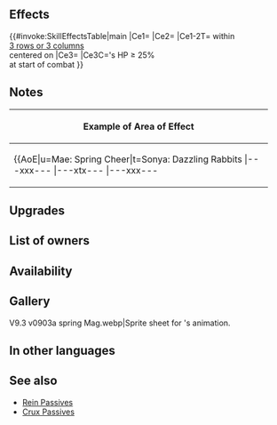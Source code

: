 {{Weapon Infobox
|tagid=SID_春光の卵＋
|intID=4620
|image=wep_mg295
|exclusive=0
|weaponType=Green Tome
|cost=300
|might=12
|range=2
|effect=Inflicts Atk/Spd/Def/Res-5 on foes within 3 rows or 3 columns centered on unit and neutralizes effects that grant "Special cooldown charge +X" to those foes during their combat.<br><br>At start of combat, if unit's HP ≥ 25%, unit deals +X × 5 damage during combat (max 20; X = number of foes within 3 spaces of target, including target; excluding area-of-effect Specials).
|required=Spring-Air Egg
|refinePaths=default
|refineSP=350
|refineMedals=500
|refineStones=50
|properties=
}}
==Effects==
{{#invoke:SkillEffectsTable|main
|Ce1={{Eft|Temporary debuffs|Atk/Spd/Def/Res|5}}
|Ce2={{Eft|Neutralize Accelerate Charge}}
|Ce1-2T={{Tgt|Foes}} within<br>[[3 rows or 3 columns]]<br>centered on {{Tgt|Unit}}
|Ce3={{Eft|Damage Boost|5 x {{Tgt|Foes}} [[within 3 spaces|within 3<br>spaces]] of {{Tgt|Target Foe}}<br>(including {{Tgt|Target Foe}})|max=20}}
|Ce3C={{Tgt|Unit}}'s HP  ≥ 25%<br>at start of combat
}}
==Notes==
{{Temporary buffs}}
{{CooldownChargePlusNeutralization}}
{{FoesCombatEffect|temporary debuffs and neutralize "special cooldown charge +X" effects}}
{{FlatDamageBoost|X (max: 20)}}
{|class="wikitable default mw-collapsible" 
!Example of Area of Effect
|-
|align="middle" style="max-width:450px;margin:auto"|{{AoE|u=Mae: Spring Cheer|t=Sonya: Dazzling Rabbits
|---xxx---
|---xtx---
|---xxx---
|xxxxxxxxx
|xxxxuxxxx
|xxxxxxxxx
|---xxx---
|---xxx---
|---xxx---
}}
|}
==Upgrades==
{{Weapon Upgrade List}}
==List of owners==
{{Skill Hero List}}
==Availability==
{{PassiveFocusList}}
{{PassiveDistributionList}}
{{PassiveCombatManualList}}
==Gallery==
<gallery>
V9.3 v0903a spring Mag.webp|Sprite sheet for {{PAGENAME}}'s animation.
</gallery>
==In other languages==
{{OtherLanguages
|japanese=
|german=
|spanishEU=
|spanishLA=
|french=
|italian=
|chineseTW=
|portuguese=
}}
==See also==
{{See also skills|cond=(Description LIKE '%inflicts %/%rows%neutralizes%"Special cooldown charge +X"%' OR Description LIKE '%rows%inflicts %/%neutralizes%"Special cooldown charge +X"%' OR Description LIKE '%number of foes within _ spaces of target%') AND Exclusive='1'}}
* [[Rein Passives]]
* [[Skill families/A Passives#Crux|Crux Passives]]
{{Weapons Navbox}}